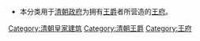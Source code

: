 *本分类用于[[清朝政府|清朝政府]]为拥有[[王爵|王爵]]者所营造的[[王府|王府]]。

[[Category:清朝皇家建筑|Category:清朝皇家建筑]]
[[Category:清朝王爵|Category:清朝王爵]]
[[Category:王府|Category:王府]]